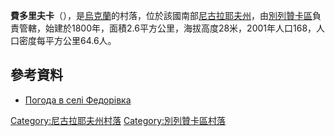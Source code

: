 {{coord|46|44|49|N|31|19|3|E|scale:100000|display=title}}

'''費多里夫卡'''（{{lang-uk|Федорівка}}），是[[烏克蘭|烏克蘭]]的村落，位於該國南部[[尼古拉耶夫州|尼古拉耶夫州]]，由[[別列贊卡區|別列贊卡區]]負責管轄，始建於1800年，面積2.6平方公里，海拔高度28米，2001年人口168，人口密度每平方公里64.6人。

==參考資料==
* [http://weather.in.ua/ua/nikolaevskaja/27095 Погода в селі Федорівка] {{Wayback|url=http://weather.in.ua/ua/nikolaevskaja/27095 |date=20160607002315 }}

[[Category:尼古拉耶夫州村落|Category:尼古拉耶夫州村落]]
[[Category:別列贊卡區村落|Category:別列贊卡區村落]]


{{Mykolaiv-geo-stub}}